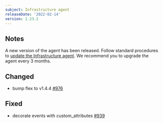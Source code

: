 ```yaml
---
subject: Infrastructure agent
releaseDate: '2022-02-14'
version: 1.23.2
---
```


## Notes
A new version of the agent has been released. Follow standard procedures to [update the Infrastructure agent](/docs/infrastructure/install-configure-manage-infrastructure/update-or-uninstall/update-infrastructure-agent).
We recommend you to upgrade the agent every 3 months.

## Changed
- bump flex to v1.4.4 [#976](https://github.com/newrelic/infrastructure-agent/pull/976)

## Fixed
- decorate events with custom_attributes [#939](https://github.com/newrelic/infrastructure-agent/pull/939)
